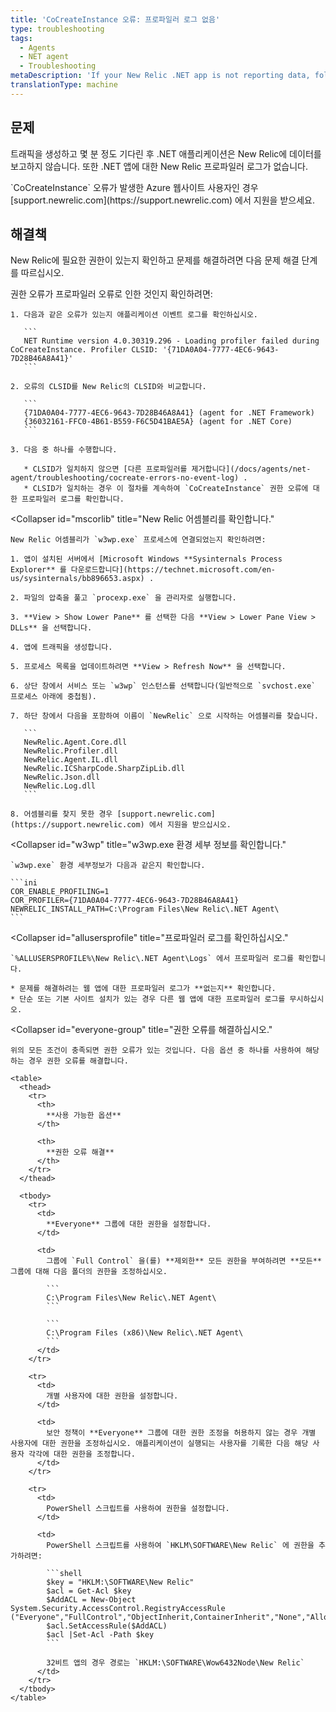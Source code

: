 ```yaml
---
title: 'CoCreateInstance 오류: 프로파일러 로그 없음'
type: troubleshooting
tags:
  - Agents
  - NET agent
  - Troubleshooting
metaDescription: 'If your New Relic .NET app is not reporting data, follow these troubleshooting steps to check for CoCreateInstance errors related to permissions.'
translationType: machine
---
```


## 문제

트래픽을 생성하고 몇 분 정도 기다린 후 .NET 애플리케이션은 New Relic에 데이터를 보고하지 않습니다. 또한 .NET 앱에 대한 New Relic 프로파일러 로그가 없습니다.

<Callout variant="important">
  `CoCreateInstance` 오류가 발생한 Azure 웹사이트 사용자인 경우 [support.newrelic.com](https://support.newrelic.com) 에서 지원을 받으세요.
</Callout>

## 해결책

New Relic에 필요한 권한이 있는지 확인하고 문제를 해결하려면 다음 문제 해결 단계를 따르십시오.

<CollapserGroup>
  <Collapser
    id="clsid-errors"
    title="프로파일러 CLSID 오류를 확인하십시오."
  >
    권한 오류가 프로파일러 오류로 인한 것인지 확인하려면:

    1. 다음과 같은 오류가 있는지 애플리케이션 이벤트 로그를 확인하십시오.

       ```
       NET Runtime version 4.0.30319.296 - Loading profiler failed during CoCreateInstance. Profiler CLSID: '{71DA0A04-7777-4EC6-9643-7D28B46A8A41}'
       ```

    2. 오류의 CLSID를 New Relic의 CLSID와 비교합니다.

       ```
       {71DA0A04-7777-4EC6-9643-7D28B46A8A41} (agent for .NET Framework)
       {36032161-FFC0-4B61-B559-F6C5D41BAE5A} (agent for .NET Core)
       ```

    3. 다음 중 하나를 수행합니다.

       * CLSID가 일치하지 않으면 [다른 프로파일러를 제거합니다](/docs/agents/net-agent/troubleshooting/cocreate-errors-no-event-log) .
       * CLSID가 일치하는 경우 이 절차를 계속하여 `CoCreateInstance` 권한 오류에 대한 프로파일러 로그를 확인합니다.
  </Collapser>

  <Collapser
    id="mscorlib"
    title="New Relic 어셈블리를 확인합니다."
  >
    New Relic 어셈블리가 `w3wp.exe` 프로세스에 연결되었는지 확인하려면:

    1. 앱이 설치된 서버에서 [Microsoft Windows **Sysinternals Process Explorer** 를 다운로드합니다](https://technet.microsoft.com/en-us/sysinternals/bb896653.aspx) .

    2. 파일의 압축을 풀고 `procexp.exe` 을 관리자로 실행합니다.

    3. **View > Show Lower Pane** 를 선택한 다음 **View > Lower Pane View > DLLs** 을 선택합니다.

    4. 앱에 트래픽을 생성합니다.

    5. 프로세스 목록을 업데이트하려면 **View > Refresh Now** 을 선택합니다.

    6. 상단 창에서 서비스 또는 `w3wp` 인스턴스를 선택합니다(일반적으로 `svchost.exe` 프로세스 아래에 중첩됨).

    7. 하단 창에서 다음을 포함하여 이름이 `NewRelic` 으로 시작하는 어셈블리를 찾습니다.

       ```
       NewRelic.Agent.Core.dll
       NewRelic.Profiler.dll
       NewRelic.Agent.IL.dll
       NewRelic.ICSharpCode.SharpZipLib.dll
       NewRelic.Json.dll
       NewRelic.Log.dll
       ```

    8. 어셈블리를 찾지 못한 경우 [support.newrelic.com](https://support.newrelic.com) 에서 지원을 받으십시오.
  </Collapser>

  <Collapser
    id="w3wp"
    title="w3wp.exe 환경 세부 정보를 확인합니다."
  >
    `w3wp.exe` 환경 세부정보가 다음과 같은지 확인합니다.

    ```ini
    COR_ENABLE_PROFILING=1
    COR_PROFILER={71DA0A04-7777-4EC6-9643-7D28B46A8A41}
    NEWRELIC_INSTALL_PATH=C:\Program Files\New Relic\.NET Agent\
    ```
  </Collapser>

  <Collapser
    id="allusersprofile"
    title="프로파일러 로그를 확인하십시오."
  >
    `%ALLUSERSPROFILE%\New Relic\.NET Agent\Logs` 에서 프로파일러 로그를 확인합니다.

    * 문제를 해결하려는 웹 앱에 대한 프로파일러 로그가 **없는지** 확인합니다.
    * 단순 또는 기본 사이트 설치가 있는 경우 다른 웹 앱에 대한 프로파일러 로그를 무시하십시오.
  </Collapser>

  <Collapser
    id="everyone-group"
    title="권한 오류를 해결하십시오."
  >
    위의 모든 조건이 충족되면 권한 오류가 있는 것입니다. 다음 옵션 중 하나를 사용하여 해당하는 경우 권한 오류를 해결합니다.

    <table>
      <thead>
        <tr>
          <th>
            **사용 가능한 옵션**
          </th>

          <th>
            **권한 오류 해결**
          </th>
        </tr>
      </thead>

      <tbody>
        <tr>
          <td>
            **Everyone** 그룹에 대한 권한을 설정합니다.
          </td>

          <td>
            그룹에 `Full Control` 을(를) **제외한** 모든 권한을 부여하려면 **모든** 그룹에 대해 다음 폴더의 권한을 조정하십시오.

            ```
            C:\Program Files\New Relic\.NET Agent\
            ```

            ```
            C:\Program Files (x86)\New Relic\.NET Agent\
            ```
          </td>
        </tr>

        <tr>
          <td>
            개별 사용자에 대한 권한을 설정합니다.
          </td>

          <td>
            보안 정책이 **Everyone** 그룹에 대한 권한 조정을 허용하지 않는 경우 개별 사용자에 대한 권한을 조정하십시오. 애플리케이션이 실행되는 사용자를 기록한 다음 해당 사용자 각각에 대한 권한을 조정합니다.
          </td>
        </tr>

        <tr>
          <td>
            PowerShell 스크립트를 사용하여 권한을 설정합니다.
          </td>

          <td>
            PowerShell 스크립트를 사용하여 `HKLM\SOFTWARE\New Relic` 에 권한을 추가하려면:

            ```shell
            $key = "HKLM:\SOFTWARE\New Relic"
            $acl = Get-Acl $key
            $AddACL = New-Object System.Security.AccessControl.RegistryAccessRule ("Everyone","FullControl","ObjectInherit,ContainerInherit","None","Allow")
            $acl.SetAccessRule($AddACL)
            $acl |Set-Acl -Path $key
            ```

            32비트 앱의 경우 경로는 `HKLM:\SOFTWARE\Wow6432Node\New Relic`
          </td>
        </tr>
      </tbody>
    </table>
  </Collapser>
</CollapserGroup>